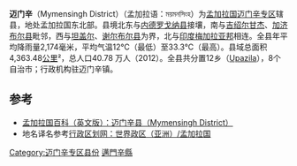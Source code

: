 {{Infobox Bangladesh district
| name = 邁門辛縣
| native_name = ময়মনসিংহ
| image_skyline = Mymensingh Zilla Parishad.JPG
| image_alt =
| image_caption = 邁門辛縣縣政委員會辦公大樓
| image_map=Bangladesh Mymensingh District.png
| nickname =
| motto =
| pushpin_label_position =
| latd = 24
| latm = 38
| lats = 3
| latNS = N
| longd = 90
| longm = 16
| longs = 4
| longEW = E
| coordinates_type =
| coordinates_display = inline,title
| coordinates_footnotes =
| division_name = [[迈门辛专区|迈门辛专区]]
| established_title =
| established_date =
| seat_type =
| seat =
| leader_party =
| leader_title = District Commissioner
| leader_name = Md. Shah Alam Bakshi
| leader_title1 =
| leader_name1 =
| area_footnotes =
| area_total_km2 = 4363.48
| area_metro_km2 =
| area_note =
| elevation_footnotes =
| elevation_m =
| population_footnotes =
| population_total = 5042000
| population_as_of = 2011
| population_rank =
| population_demonym =
| population_note =
| literacy_rate = 25.42%
| postal_code = 2200
| coast_km =
| maplink =
| website = [http://banglapedia.search.com.bd/HT/M_0432.htm Banglapedia article]
| footnotes =
}}
'''迈门辛'''（Mymensingh District）（孟加拉语：ময়মনসিংহ）为[[孟加拉国|孟加拉国]][[迈门辛专区|迈门辛专区]]辖县，地处孟加拉国东北部。县境北东与[[内德罗戈纳县|内德罗戈纳县]]接壤，南与[[吉绍尔甘杰县|吉绍尔甘杰]]、[[加济布尔县|加济布尔县]]毗邻，西与[[坦盖尔县|坦盖尔]]、[[谢尔布尔县|谢尔布尔县]]为界，北与[[印度|印度]][[梅加拉亚邦|梅加拉亚邦]]相连。全县年平均降雨量2,174毫米，平均气温12°C（最低）至33.3°C（最高）。县域总面积4,363.48[[平方千米|公里]]²，总人口40.78 万人（2012）。全县共分置12乡（[[乌帕齐拉|Upazila]]），8个自治市；行政机构驻迈门辛镇。

== 参考 ==
* [https://web.archive.org/web/20120204151128/http://www.banglapedia.org/httpdocs/HT/M_0432.HTM 孟加拉国百科（英文版）：迈门辛县（Mymensingh District）]
* 地名译名参考[http://www.xzqh.org/old/waiguo/asia/1021.htm 行政区划网：世界政区（亚洲）/孟加拉国] {{Wayback|url=http://www.xzqh.org/old/waiguo/asia/1021.htm |date=20120217212028 }}

[[Category:迈门辛专区县份|Category:迈门辛专区县份]]
[[Category:邁門辛縣|]]
{{孟加拉国行政区划}}
{{邁門辛縣行政區劃}}